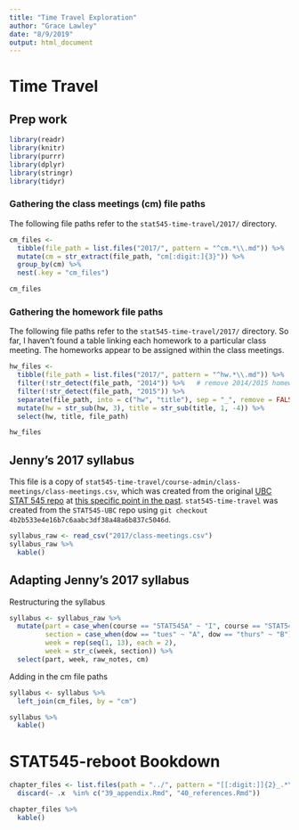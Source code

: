 ```yaml
---
title: "Time Travel Exploration"
author: "Grace Lawley"
date: "8/9/2019"
output: html_document
---
```


# Time Travel

## Prep work

```r
library(readr)
library(knitr)
library(purrr)
library(dplyr)
library(stringr)
library(tidyr)
```


### Gathering the class meetings (cm) file paths

The following file paths refer to the `stat545-time-travel/2017/` directory.

```r
cm_files <- 
  tibble(file_path = list.files("2017/", pattern = "^cm.*\\.md")) %>% 
  mutate(cm = str_extract(file_path, "cm[:digit:]{3}")) %>% 
  group_by(cm) %>% 
  nest(.key = "cm_files")

cm_files
```

### Gathering the homework file paths

The following file paths refer to the `stat545-time-travel/2017/` directory. So far, I haven't found a table linking each homework to a particular class meeting. The homeworks appear to be assigned within the class meetings.


```r
hw_files <- 
  tibble(file_path = list.files("2017/", pattern = "^hw.*\\.md")) %>% 
  filter(!str_detect(file_path, "2014")) %>%   # remove 2014/2015 homeworks
  filter(!str_detect(file_path, "2015")) %>% 
  separate(file_path, into = c("hw", "title"), sep = "_", remove = FALSE, extra = "merge") %>% 
  mutate(hw = str_sub(hw, 3), title = str_sub(title, 1, -4)) %>% 
  select(hw, title, file_path)

hw_files
```


## Jenny's 2017 syllabus

This file is a copy of `stat545-time-travel/course-admin/class-meetings/class-meetings.csv`, which was created from the original [UBC STAT 545 repo](https://github.com/STAT545-UBC/STAT545-UBC.github.io) at [this specific point in the past](https://github.com/STAT545-UBC/STAT545-UBC.github.io/commit/4b2b533e4e16b7c6aabc3df38a48a6b837c5046d). `stat545-time-travel` was created from the `STAT545-UBC` repo using `git checkout 4b2b533e4e16b7c6aabc3df38a48a6b837c5046d`.

```r
syllabus_raw <- read_csv("2017/class-meetings.csv")
syllabus_raw %>% 
  kable()

```

## Adapting Jenny's 2017 syllabus

Restructuring the syllabus
```r
syllabus <- syllabus_raw %>% 
  mutate(part = case_when(course == "STAT545A" ~ "I", course == "STAT547M" ~ "II"),
         section = case_when(dow == "tues" ~ "A", dow == "thurs" ~ "B"), 
         week = rep(seq(1, 13), each = 2),
         week = str_c(week, section)) %>% 
  select(part, week, raw_notes, cm)
```

Adding in the cm file paths
```r
syllabus <- syllabus %>% 
  left_join(cm_files, by = "cm")

syllabus %>% 
  kable()
```




# STAT545-reboot Bookdown

```r
chapter_files <- list.files(path = "../", pattern = "[[:digit:]]{2}_.*\\.Rmd") %>% 
  discard(~ .x  %in% c("39_appendix.Rmd", "40_references.Rmd")) 

chapter_files %>% 
  kable()
```

